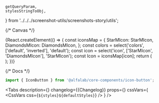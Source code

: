 

    getQueryParam,
    stylesStringToObj,
} from '../../../screenshot-utils/screenshots-story/utils';

<Meta title='Components/IconButton' component={IconButton} id='IconButton' />

{/* Canvas */}

<Story name='IconButton'>
    {React.createElement(() => {
        const iconsMap = {
            StarMIcon: StarMIcon,
            DiamondsMIcon: DiamondsMIcon,
        };
        const colors = select('colors', ['default', 'inverted'], 'default');
        const icon = select('icon', ['StarMIcon', 'DiamondsMIcon'], 'StarMIcon');
        const Icon = iconsMap[icon];
        return (
            <div
                style={{
                    backgroundColor:
                        colors === 'inverted'
                            ? 'var(--color-light-bg-primary-inverted)'
                            : 'transparent',
                    padding: '8px',
                    position: 'absolute',
                    top: 0,
                    left: 0,
                    right: 0,
                    bottom: 0,
                    ...stylesStringToObj(getQueryParam('wrapperStyles')),
                }}
            >
                <IconButton
                    size={select('size', ['xxs', 'xs', 's'], 's')}
                    view={select(
                        'view',
                        ['primary', 'secondary', 'tertiary', 'negative', 'transparent'],
                        'primary',
                    )}
                    icon={Icon}
                    colors={colors}
                    disabled={boolean('disabled', false)}
                    loading={boolean('loading', false)}
                />
            </div>
        );
    })}
</Story>

{/* Docs */}

<ComponentHeader
    name='IconButton'
    version={packageJson.version}
    package='@alfalab/core-components/icon-button'
    design='https://www.figma.com/file/cdNnkh2QdxuvYLrBm4cubM/Web-%3A%3A-Core-Default-Components?node-id=3419%3A31949'
/>

```jsx
import { IconButton } from '@alfalab/core-components/icon-button';
```

<Tabs
    description={<Description />}
    changelog={<Markdown>{Changelog}</Markdown>}
    props={<ArgsTable of={IconButtonTS} />}
    cssVars={
        <CssVars
            css={`
                ${styles}${defaultStyles}
            `}
        />
    }
/>
